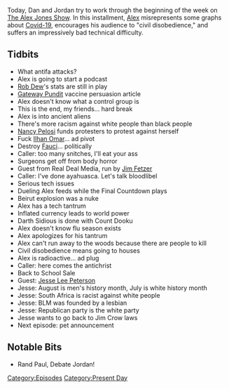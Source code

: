 {{DEFAULTSORT:
    #_EPISODE_0465:August 3-4, 2020
}}{{Episode
    | title             = August 3-4, 2020
    | caption           = Listen to this episode on [https://knowledgefight.libsyn.com/465-august-3-4-2020 Libsyn] [https://open.spotify.com/episode/4Q9lPs8KIqJweKEoSJzeWm Spotify], Read the [[Transcript/465: August 3-4, 2020|Unofficial Transcript]], View discussion on [https://reddit.com/i41j3e Reddit]
    | episodeNumber     = 465
    | length            = 01:31:45
    | airDate           = August 5, 2020
    | coverageStartDate = August 3, 2020
    | coverageEndDate   = August 4, 2020
    | episodeType       = [[:Category:Present Day|Present Day]]
    | appearance        = [[Rob Dew]], [[Nancy Pelosi]], [[Ilhan Omar]], [[Anthony Fauci]], [[Jim Fetzer]], [[Jesse Lee Peterson]]
    | oocDrop           = I made a t-shirt: This honkey ain't voiting for no donkey
    | previousEpisode   = [[464: July 31-August 1, 2020]]
    | nextEpisode       = [[466: August 5-6, 2020]]
}}

{{Stub}}

Today, Dan and Jordan try to work through the beginning of the week on [[The Alex Jones Show]]. In this installment, [[Alex Jones|Alex]] misrepresents some graphs about [[Covid-19]], encourages his audience to "civil disobedience," and suffers an impressively bad technical difficulty.

==Tidbits==

*What antifa attacks?
*Alex is going to start a podcast
*[[Rob Dew]]'s stats are still in play
*[[Gateway Pundit]] vaccine persuasion article
*Alex doesn't know what a control group is
*This is the end, my friends... hard break
*Alex is into ancient aliens
*There's more racism against white people than black people
*[[Nancy Pelosi]] funds protesters to protest against herself
*Fuck [[Ilhan Omar]]... ad pivot
*Destroy [[Anthony Fauci|Fauci]]... politically
*Caller: too many snitches, I'll eat your ass
*Surgeons get off from body horror
*Guest from Real Deal Media, run by [[Jim Fetzer]]
*Caller: I've done ayahuasca. Let's talk bloodlibel
*Serious tech issues
*Dueling Alex feeds while the Final Countdown plays
*Beirut explosion was a nuke
*Alex has a tech tantrum
*Inflated currency leads to world power
*Darth Sidious is done with Count Dooku
*Alex doesn't know flu season exists
*Alex apologizes for his tantrum
*Alex can't run away to the woods because there are people to kill
*Civil disobedience means going to houses
*Alex is radioactive... ad plug
*Caller: here comes the antichrist
*Back to School Sale
*Guest: [[Jesse Lee Peterson]]
*Jesse: August is men's history month, July is white history month
*Jesse: South Africa is racist against white people
*Jesse: BLM was founded by a lesbian
*Jesse: Republican party is the white party
*Jesse wants to go back to Jim Crow laws
*Next episode: pet announcement

==Notable Bits==

*Rand Paul, Debate Jordan!

[[Category:Episodes]]
[[Category:Present Day]]
